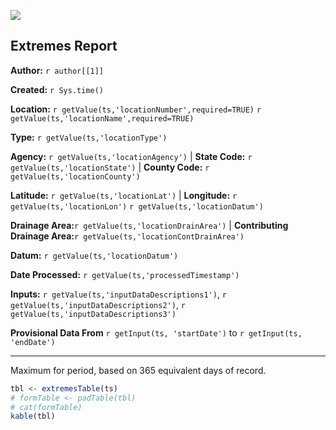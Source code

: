 
![](http://www.usgs.gov/newsroom/images/2015-04-07/usgs_logo.png)

## Extremes Report  

**Author:** `r author[[1]]`

**Created:**  `r Sys.time()`

**Location:**  `r getValue(ts,'locationNumber',required=TRUE)` `r getValue(ts,'locationName',required=TRUE)`

**Type:** `r getValue(ts,'locationType')` 

**Agency:** `r getValue(ts,'locationAgency')`  |   **State Code:** `r getValue(ts,'locationState')`  |   **County Code:** `r getValue(ts,'locationCounty')`  

**Latitude:** `r getValue(ts,'locationLat')`  |   **Longitude:** `r getValue(ts,'locationLon')` `r getValue(ts,'locationDatum')` 

**Drainage Area:**`r getValue(ts,'locationDrainArea')`  |   **Contributing Drainage Area:**`r getValue(ts,'locationContDrainArea')` 

**Datum:** `r getValue(ts,'locationDatum')`

**Date Processed:** `r getValue(ts,'processedTimestamp')`
   
**Inputs:** `r getValue(ts,'inputDataDescriptions1')`, `r getValue(ts,'inputDataDescriptions2')`, `r getValue(ts,'inputDataDescriptions3')`
   
**Provisional Data From** `r getInput(ts, 'startDate')` to `r getInput(ts, 'endDate')`

***
   
Maximum for period, based on 365 equivalent days of record. 
   
```r
tbl <- extremesTable(ts)
# formTable <- padTable(tbl)
# cat(formTable)
kable(tbl)
```
